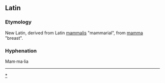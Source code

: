 ==Latin==
[[Category:la:Mammals|*]]

===Etymology===
New Latin, derived from Latin [[mammalis]] "mammarial", from [[mamma]] "breast".

===Hyphenation===
Mam·ma·lia

----
{{taxonomy|Class|[[Mammalia]]|(in [[subphylum]] ''[[Vertebrata]]'') the [[mammal]]s, including the ''[[Monotremata]]'', ''[[Marsupialia]]'', ''[[Placentalia]]'', ''[[Theriiformes]]'' (extinct), ''[[Protheria]]'', ''[[Metatheria]]'' and ''[[Eutheria]]'' [[subclasses]]}}